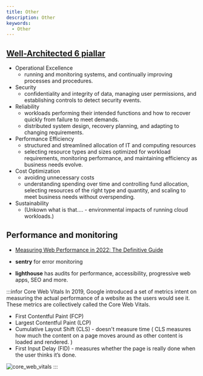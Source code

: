 ```yaml
---
title: Other
description: Other
keywords:
  - Other
---
```


## [Well-Architected 6 piallar](https://aws.amazon.com/architecture/well-architected/?wa-lens-whitepapers.sort-by=item.additionalFields.sortDate&wa-lens-whitepapers.sort-order=desc) 

- Operational Excellence
  - running and monitoring systems, and continually improving processes and procedures.
- Security
  - confidentiality and integrity of data, managing user permissions, and establishing controls to detect security events.
- Reliability
  - workloads performing their intended functions and how to recover quickly from failure to meet demands.
  - distributed system design, recovery planning, and adapting to changing requirements.
- Performance Efficiency
  - structured and streamlined allocation of IT and computing resources
  -  selecting resource types and sizes optimized for workload requirements, monitoring performance, and maintaining efficiency as business needs evolve.
- Cost Optimization
  - avoiding unnecessary costs
  - understanding spending over time and controlling fund allocation, selecting resources of the right type and quantity, and scaling to meet business needs without overspending.
- Sustainability
  - (Unkown what is that.... - environmental impacts of running cloud workloads.)



## Performance and monitoring
- [Measuring Web Performance in 2022: The Definitive Guide](https://requestmetrics.com/web-performance/measure-web-performance)

- **sentry** for error monitoring
- **lighthouse** has audits for performance, accessibility, progressive web apps, SEO and more.

:::infor Core Web Vitals
In 2019, Google introduced a set of metrics intent on measuring the actual performance of a website as the users would see it. These metrics are collectively called the Core Web Vitals.

- First Contentful Paint (FCP)
- Largest Contentful Paint (LCP)
- Cumulative Layout Shift (CLS) - doesn't measure time  ( CLS measures how much the content on a page moves around as other content is loaded and rendered. )
- First Input Delay (FID) -  measures whether the page is really done when the user thinks it’s done.

![core_web_vitals](/img/web-development/system-design/core_web_vitals.png)
:::
